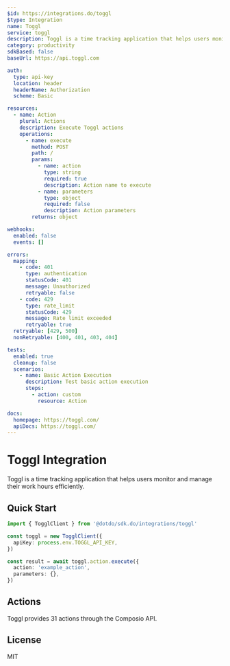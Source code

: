 ```yaml
---
$id: https://integrations.do/toggl
$type: Integration
name: Toggl
service: toggl
description: Toggl is a time tracking application that helps users monitor and manage their work hours efficiently.
category: productivity
sdkBased: false
baseUrl: https://api.toggl.com

auth:
  type: api-key
  location: header
  headerName: Authorization
  scheme: Basic

resources:
  - name: Action
    plural: Actions
    description: Execute Toggl actions
    operations:
      - name: execute
        method: POST
        path: /
        params:
          - name: action
            type: string
            required: true
            description: Action name to execute
          - name: parameters
            type: object
            required: false
            description: Action parameters
        returns: object

webhooks:
  enabled: false
  events: []

errors:
  mapping:
    - code: 401
      type: authentication
      statusCode: 401
      message: Unauthorized
      retryable: false
    - code: 429
      type: rate_limit
      statusCode: 429
      message: Rate limit exceeded
      retryable: true
  retryable: [429, 500]
  nonRetryable: [400, 401, 403, 404]

tests:
  enabled: true
  cleanup: false
  scenarios:
    - name: Basic Action Execution
      description: Test basic action execution
      steps:
        - action: custom
          resource: Action

docs:
  homepage: https://toggl.com/
  apiDocs: https://toggl.com/
---
```


# Toggl Integration

Toggl is a time tracking application that helps users monitor and manage their work hours efficiently.

## Quick Start

```typescript
import { TogglClient } from '@dotdo/sdk.do/integrations/toggl'

const toggl = new TogglClient({
  apiKey: process.env.TOGGL_API_KEY,
})

const result = await toggl.action.execute({
  action: 'example_action',
  parameters: {},
})
```

## Actions

Toggl provides 31 actions through the Composio API.

## License

MIT

